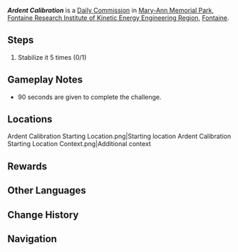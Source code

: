 {{Quest Infobox
|id            = 32620
|image         = Commission Ardent Calibration.png
|type          = Commission
|region        = Fontaine
|area          = Fontaine Research Institute of Kinetic Energy Engineering Region
|poi           = Mary-Ann Memorial Park
|requirement   = <!--Any quest that needs to be completed first-->
|startLocation = [[Mary-Ann Memorial Park]], [[Fontaine Research Institute of Kinetic Energy Engineering Region]], [[Fontaine]]
|otherRewards  = *AR-Dependent Rewards
|characters    = Traveler
}}
'''''Ardent Calibration''''' is a [[Daily Commission]] in [[Mary-Ann Memorial Park]], [[Fontaine Research Institute of Kinetic Energy Engineering Region]], [[Fontaine]].

==Steps==
{{Quest Description|Activate the [[Stabilizer]] and stabilize it 5 times within the time limit.}}
# Stabilize it 5 times (0/1)

==Gameplay Notes==
* 90 seconds are given to complete the challenge.

==Locations==
<gallery>
Ardent Calibration Starting Location.png|Starting location
Ardent Calibration Starting Location Context.png|Additional context
</gallery>

==Rewards==
{{Commission Rewards|full}}

==Other Languages==
{{Other Languages
|en       = Ardent Calibration
|zhs      = 刚性稳定术
|zhs_rm   = 
|zht      = 猛烈校準術
|zht_rm   = 
|zh_tl    = 
|ja       = 猛烈！較正術
|ja_rm    = Mouretsu! Kousei-jutsu
|ja_tl    = Terrific! Calibration Technique
|ko       = 맹렬한 보정
|ko_rm    = 
|ko_tl    = 
|es       = Calibración comburente
|es_tl    = Combustible Calibration
|fr       = Étalonnage ardent
|fr_tl    = Ardent Calibration
|ru       = Неистовая калибровка
|ru_tl    = 
|th       = ปรับเทียบความเสถียร
|th_rm    = 
|th_tl    = 
|vi       = Thuật Canh Chuẩn Mãnh Liệt
|vi_tl    = 
|de       = Ungestüme Kalibrierung
|de_tl    = Impetuous Calibration
|id       = Kalibrasi yang Membara
|id_tl    = Ardent Calibration
|pt       = Calibramento Ardente
|pt_tl    = Ardent Calibration
|tr       = Hararetli Kalibrasyon
|tr_tl    = 
|it       = Calibrazione ardente
|it_tl    = Ardent Calibration
}}

==Change History==
{{Change History|4.1|4.2}}

==Navigation==
{{Commission Navbox|Basic}}